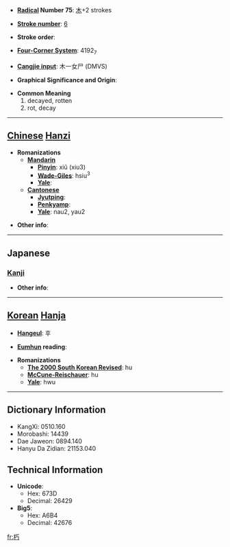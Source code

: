 * '''[[Wiktionary:Chinese radical index| Radical]] Number 75''': [[Wiktionary:Chinese radical index 木|木]]+2 strokes

* '''[[Wiktionary:Chinese total strokes index|Stroke number]]''': [[Wiktionary:Chinese total strokes index 6|6]]

* '''Stroke order''': 

* '''[[Wiktionary:Chinese four corner index|Four-Corner System]]''': 4192<sub>7</sub>

* '''[[Wiktionary:Chinese Cangjie index|Cangjie input]]''': 木一女尸 (DMVS)

* '''Graphical Significance and Origin''': 

* '''Common Meaning'''
*#decayed, rotten
*# rot, decay


----

== [[Chinese]] [[Hanzi]] ==

* '''Romanizations'''
** '''[[Mandarin]]'''
*** '''[[Pinyin]]''': xiǔ (xiu3)
*** '''[[Wade-Giles]]''': hsiu<sup>3</sup>
*** '''[[Yale]]''': 
** '''[[Cantonese]]'''
*** '''[[Jyutping]]''':
*** '''[[Penkyamp]]''': 
*** '''[[Yale]]''': nau2, yau2

* '''Other info''': 

----

==Japanese==
===[[Kanji]]===
{{kanji|on readings=[[きゅう]] (kyū)|kun readings=[[くちる]] (kuchiru)}}

* '''Other info''':  

----

== [[Korean]] [[Hanja]] ==

* '''[[Hangeul]]''': 후

* '''[[Eumhun]] reading''': 

* '''Romanizations'''
** '''[[The 2000 South Korean Revised Romanization|The 2000 South Korean Revised]]''': hu
** '''[[McCune-Reischauer]]''': hu
** '''[[Yale]]''': hwu

----

== Dictionary Information ==

* KangXi: 0510.160
* Morobashi: 14439
* Dae Jaweon: 0894.140
* Hanyu Da Zidian: 21153.040

== Technical Information ==

* '''Unicode''':
** Hex: 673D
** Decimal: 26429
* '''Big5''':
** Hex: A6B4
** Decimal: 42676

[[fr:朽]]